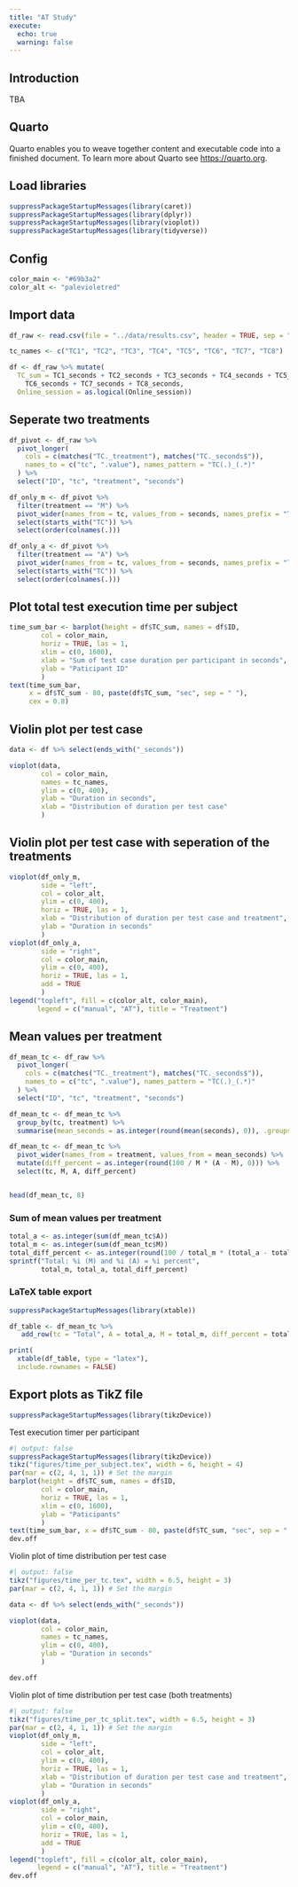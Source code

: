 ```yaml
---
title: "AT Study"
execute:
  echo: true
  warning: false
---
```


## Introduction

TBA

## Quarto

Quarto enables you to weave together content and executable code into a finished document. To learn more about Quarto see <https://quarto.org>.

## Load libraries

```r
suppressPackageStartupMessages(library(caret))
suppressPackageStartupMessages(library(dplyr))
suppressPackageStartupMessages(library(vioplot))
suppressPackageStartupMessages(library(tidyverse))
```

## Config

```r
color_main <- "#69b3a2"
color_alt <- "palevioletred" 
```

## Import data

```r
df_raw <- read.csv(file = "../data/results.csv", header = TRUE, sep = ",")

tc_names <- c("TC1", "TC2", "TC3", "TC4", "TC5", "TC6", "TC7", "TC8")

df <- df_raw %>% mutate(
  TC_sum = TC1_seconds + TC2_seconds + TC3_seconds + TC4_seconds + TC5_seconds +
    TC6_seconds + TC7_seconds + TC8_seconds,
  Online_session = as.logical(Online_session))

```
## Seperate two treatments
```r
df_pivot <- df_raw %>%
  pivot_longer(
    cols = c(matches("TC._treatment"), matches("TC._seconds$")),
    names_to = c("tc", ".value"), names_pattern = "TC(.)_(.*)"
  ) %>%
  select("ID", "tc", "treatment", "seconds")

df_only_m <- df_pivot %>%
  filter(treatment == "M") %>%
  pivot_wider(names_from = tc, values_from = seconds, names_prefix = "TC") %>%
  select(starts_with("TC")) %>%
  select(order(colnames(.)))

df_only_a <- df_pivot %>%
  filter(treatment == "A") %>%
  pivot_wider(names_from = tc, values_from = seconds, names_prefix = "TC") %>%
  select(starts_with("TC")) %>%
  select(order(colnames(.)))
```

## Plot total test execution time per subject

```r
time_sum_bar <- barplot(height = df$TC_sum, names = df$ID,
        col = color_main,
        horiz = TRUE, las = 1,
        xlim = c(0, 1600),
        xlab = "Sum of test case duration per participant in seconds",
        ylab = "Paticipant ID"
        )
text(time_sum_bar,
     x = df$TC_sum - 80, paste(df$TC_sum, "sec", sep = " "),
     cex = 0.8)
```

## Violin plot per test case
```r
data <- df %>% select(ends_with("_seconds"))

vioplot(data,
        col = color_main,
        names = tc_names,
        ylim = c(0, 400),
        ylab = "Duration in seconds",
        xlab = "Distribution of duration per test case"
        )
```
## Violin plot per test case with seperation of the treatments
```r
vioplot(df_only_m,
        side = "left",
        col = color_alt,
        ylim = c(0, 400),
        horiz = TRUE, las = 1,
        xlab = "Distribution of duration per test case and treatment",
        ylab = "Duration in seconds"
        )
vioplot(df_only_a,
        side = "right",
        col = color_main,
        ylim = c(0, 400),
        horiz = TRUE, las = 1,
        add = TRUE
        )
legend("topleft", fill = c(color_alt, color_main),
       legend = c("manual", "AT"), title = "Treatment")

```


## Mean values per treatment

```r
df_mean_tc <- df_raw %>%
  pivot_longer(
    cols = c(matches("TC._treatment"), matches("TC._seconds$")),
    names_to = c("tc", ".value"), names_pattern = "TC(.)_(.*)"
  ) %>%
  select("ID", "tc", "treatment", "seconds")

df_mean_tc <- df_mean_tc %>%
  group_by(tc, treatment) %>%
  summarise(mean_seconds = as.integer(round(mean(seconds), 0)), .groups = "drop")

df_mean_tc <- df_mean_tc %>%
  pivot_wider(names_from = treatment, values_from = mean_seconds) %>%
  mutate(diff_percent = as.integer(round(100 / M * (A - M), 0))) %>%
  select(tc, M, A, diff_percent)


head(df_mean_tc, 8)
```
### Sum of mean values per treatment
```r
total_a <- as.integer(sum(df_mean_tc$A))
total_m <- as.integer(sum(df_mean_tc$M))
total_diff_percent <- as.integer(round(100 / total_m * (total_a - total_m), 0))
sprintf("Total: %i (M) and %i (A) = %i percent",
        total_m, total_a, total_diff_percent)
```

### LaTeX table export
```r
suppressPackageStartupMessages(library(xtable))

df_table <- df_mean_tc %>%
   add_row(tc = "Total", A = total_a, M = total_m, diff_percent = total_diff_percent)

print(
  xtable(df_table, type = "latex"),
  include.rownames = FALSE)
```

## Export plots as TikZ file

```r
suppressPackageStartupMessages(library(tikzDevice))
```

Test execution timer per participant

```r
#| output: false
suppressPackageStartupMessages(library(tikzDevice))
tikz("figures/time_per_subject.tex", width = 6, height = 4)
par(mar = c(2, 4, 1, 1)) # Set the margin
barplot(height = df$TC_sum, names = df$ID,
        col = color_main,
        horiz = TRUE, las = 1,
        xlim = c(0, 1600),
        ylab = "Paticipants"
        )
text(time_sum_bar, x = df$TC_sum - 80, paste(df$TC_sum, "sec", sep = " "))
dev.off
```
Violin plot of time distribution per test case
```r
#| output: false
tikz("figures/time_per_tc.tex", width = 6.5, height = 3)
par(mar = c(2, 4, 1, 1)) # Set the margin

data <- df %>% select(ends_with("_seconds"))

vioplot(data,
        col = color_main,
        names = tc_names,
        ylim = c(0, 400),
        ylab = "Duration in seconds"
        )

dev.off
```

Violin plot of time distribution per test case (both treatments)
```r
#| output: false
tikz("figures/time_per_tc_split.tex", width = 6.5, height = 3)
par(mar = c(2, 4, 1, 1)) # Set the margin
vioplot(df_only_m,
        side = "left",
        col = color_alt,
        ylim = c(0, 400),
        horiz = TRUE, las = 1,
        xlab = "Distribution of duration per test case and treatment",
        ylab = "Duration in seconds"
        )
vioplot(df_only_a,
        side = "right",
        col = color_main,
        ylim = c(0, 400),
        horiz = TRUE, las = 1,
        add = TRUE
        )
legend("topleft", fill = c(color_alt, color_main),
       legend = c("manual", "AT"), title = "Treatment")
dev.off
```

